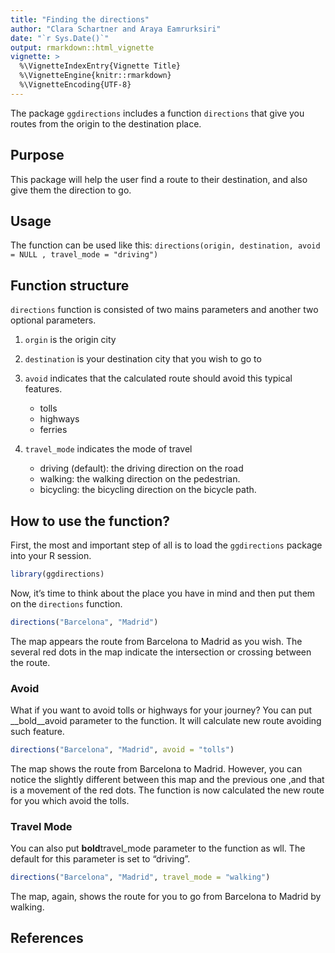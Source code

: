 ```yaml
---
title: "Finding the directions"
author: "Clara Schartner and Araya Eamrurksiri"
date: "`r Sys.Date()`"
output: rmarkdown::html_vignette
vignette: >
  %\VignetteIndexEntry{Vignette Title}
  %\VignetteEngine{knitr::rmarkdown}
  %\VignetteEncoding{UTF-8}
---
```


The package `ggdirections` includes a function `directions` that give you routes from the origin to the destination place.

## Purpose

This package will help the user find a route to their destination, and also give them the direction to go.

## Usage
The function can be used like this: `directions(origin, destination, avoid = NULL , travel_mode = "driving")`

## Function structure
`directions` function is consisted of two mains parameters and another two optional parameters.

1. `orgin` is the origin city 

1. `destination` is your destination city that you wish to go to

1. `avoid` indicates that the calculated route should avoid this typical features.

    * tolls
    * highways
    * ferries

1. `travel_mode` indicates the mode of travel

    * driving (default): the driving direction on the road
    * walking: the walking direction on the pedestrian.
    * bicycling: the bicycling direction on the bicycle path.

## How to use the function?

First, the most and important step of all is to load the `ggdirections` package into your R session.

```r
library(ggdirections)
```

Now, it's time to think about the place you have in mind and then put them on the `directions` function.

```r
directions("Barcelona", "Madrid")
```

The map appears the route from Barcelona to Madrid as you wish. The several red dots in the map indicate the intersection or crossing between the route.

### Avoid 
What if you want to avoid tolls or highways for your journey? You can put __bold__avoid parameter to the function. It will calculate new route avoiding such feature.

```r
directions("Barcelona", "Madrid", avoid = "tolls")
```

The map shows the route from Barcelona to Madrid. However, you can notice the slightly different between this map and the previous one ,and that is a movement of the red dots. The function is now calculated the new route for you which avoid the tolls. 

### Travel Mode
You can also put **bold**travel_mode parameter to the function as wll. The default for this parameter is set to "driving".

```r
directions("Barcelona", "Madrid", travel_mode = "walking")
```

The map, again, shows the route for you to go from Barcelona to Madrid by walking.


## References
